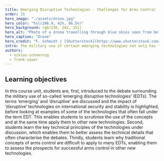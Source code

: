 ```yaml
---
title: Emerging Disruptive Technologies - Challenges for Arms Control
order: 15
hero_image: "./assets/drone.jpg"
hero_color: "hsl(206.9, 42%, 86.5%)"
hero_background: rgb(236, 242, 251)
hero_alt: "Photo of a drone travelling through blue skies seen from below."
hero_caption: "Drone"
hero_credit: "F. Schmidt / [Shutterstock](https://www.shutterstock.com/de/image-illustration/drone-flying-clouds-bottom-view-146959568)"
intro: The military use of certain emerging technologies not only has the potential to revolutionise warfare, but also to cause disruption on the international stage. At the same time, traditional arms control measures have little or no effect. New approaches are needed but discussion on the issue has so far been limited.
authors:
  - niklas-schoernig
  - frank-sauer
---
```


## Learning objectives

In this course unit, students are, first, introduced to the debate surrounding the military use of so-called ‘emerging disruptive technologies’ (EDTs). The terms ‘emerging’ and ‘disruptive’ are discussed and the impact of ‘disruptive’ technologies on international security and stability is highlighted, before looking at examples of some of the technologies that often fall under the term EDT. This enables students to scrutinise the use of the concepts and at the same time apply them to other new technologies. Second, students learn the key technical principles of the technologies under discussion, which enables them to better assess the technical details that often characterise the debates. Thirdly, students learn why traditional concepts of arms control are difficult to apply to many EDTs, enabling them to assess the prospects for successful arms control in other new technologies.
